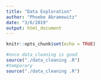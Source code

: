 ```yaml
---
title: "Data Exploration"
author: "Phoebe Abramowitz"
date: "3/6/2019"
output: html_document
---
```


```r
knitr::opts_chunk$set(echo = TRUE)
```

```r
#once data_cleaning is good 
source("./data_cleaning .R")
#temporary 
source("./data_cleaning .R")
```

